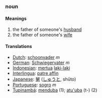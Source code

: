===noun===
====Meanings====
#the father of someone's [[husband]]
#the father of someone's [[wife]]
====Translations====
*[[Dutch]]: [[schoonvader]] ''m''
*[[German]]: [[Schwiegervater]] ''m''
*[[Indonesian]]: [[mertua]] [[laki-laki]]
*[[Interlingua]]: [[patre affin]]
*[[Japanese]]: [[舅]] ([[しゅうと]], shūto)
*[[Portuguese]]: [[sogro]] ''m''
*[[Tupinambá]]: [[menduba]] (1); [[atu'uba]] (t-) (2)